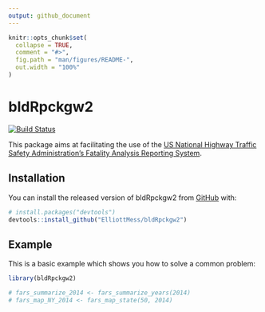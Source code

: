 ```yaml
---
output: github_document
---
```


<!-- README.md is generated from README.Rmd. Please edit that file -->

```r
knitr::opts_chunk$set(
  collapse = TRUE,
  comment = "#>",
  fig.path = "man/figures/README-",
  out.width = "100%"
)
```

# bldRpckgw2

[![Build Status](https://travis-ci.com/ElliottMess/bldRpckgw2.svg?token=RphAcb7xKsmCuGe5zzCq&branch=master)](https://travis-ci.com/ElliottMess/bldRpckgw2)

This package aims at facilitating the use of the [US National Highway Traffic Safety Administration's Fatality Analysis Reporting System](http://www.nhtsa.gov/Data/Fatality-Analysis-Reporting-System-(FARS)}{US National Highway Traffic Safety Administration's Fatality Analysis Reporting System).

## Installation

You can install the released version of bldRpckgw2 from [GitHub](https://github.com/ElliottMess/bldRpckgw2) with:

``` r
# install.packages("devtools")
devtools::install_github("ElliottMess/bldRpckgw2")
```
## Example

This is a basic example which shows you how to solve a common problem:

```r
library(bldRpckgw2)

# fars_summarize_2014 <- fars_summarize_years(2014)
# fars_map_NY_2014 <- fars_map_state(50, 2014)
```
